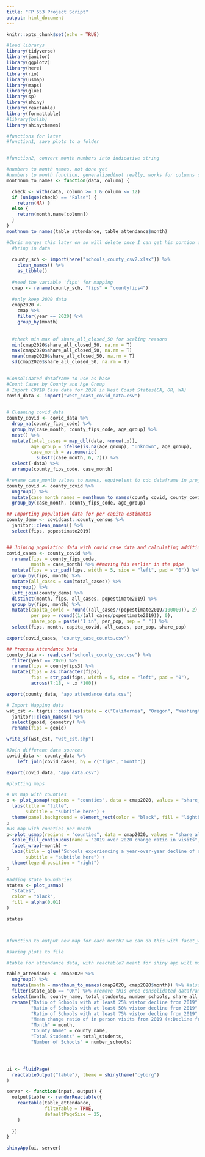 ```yaml
---
title: "FP 653 Project Script"
output: html_document
---
```


```r
knitr::opts_chunk$set(echo = TRUE)
```


```r
#load librarys 
library(tidyverse)
library(janitor)
library(ggplot2)
library(here)
library(rio)
library(usmap)
library(maps)
library(glue)
library(sp)
library(shiny)
library(reactable)
library(formattable)
#library(bslib)
library(shinythemes)

```

```r
#functions for later
#function1, save plots to a folder 


#function2, convert month numbers into indicative string 

#numbers to month names, not done yet
#numbers to month function, generalized(not really, works for columns consisitng of numeric 1-12) doesnt work on grouped data, feed to mutate  
monthnum_to_names <- function(data, column) {

  check <- with(data, column >= 1 & column <= 12)
  if (unique(check) == "False") {
    return(NA) }
  else {
    return(month.name[column])
  } 
}
monthnum_to_names(table_attendance, table_attendance$month)


```


```r
#Chris merges this later on so will delete once I can get his portion organized
  #bring in data
  
  county_sch <- import(here("schools_county_csv2.xlsx")) %>% 
    clean_names() %>%
    as_tibble()
  
  #need the variable 'fips' for mapping
  cmap <- rename(county_sch, "fips" = "countyfips4")
  
  #only keep 2020 data
  cmap2020 <- 
    cmap %>% 
    filter(year == 2020) %>% 
    group_by(month)
  
  
  #check min max of share_all_closed_50 for scaling reasons
  min(cmap2020$share_all_closed_50, na.rm = T)
  max(cmap2020$share_all_closed_50, na.rm = T)
  mean(cmap2020$share_all_closed_50, na.rm = T)
  sd(cmap2020$share_all_closed_50, na.rm = T)
  


```


```r
#Consolidated dataframe to use as base
#Count Cases by County and Age Group
# Import COVID Case data for 2020 in West Coast States(CA, OR, WA)
covid_data <- import("west_coast_covid_data.csv") 
  

# Cleaning covid_data
county_covid <- covid_data %>%
  drop_na(county_fips_code) %>% 
  group_by(case_month, county_fips_code, age_group) %>% 
  nest() %>% 
  mutate(total_cases = map_dbl(data, ~nrow(.x)),
         age_group = ifelse(is.na(age_group), "Unknown", age_group),
         case_month = as.numeric(
           substr(case_month, 6, 7))) %>% 
  select(-data) %>% 
  arrange(county_fips_code, case_month)

#rename case_month values to names, equivelent to cdc dataframe in project.script, with minor diff between colom names for months and fips,will edit once I have county_demo
county_covid <- county_covid %>% 
  ungroup() %>%
  mutate(case_month_names = monthnum_to_names(county_covid, county_covid$case_month)) %>% 
  group_by(case_month, county_fips_code, age_group)

## Importing population data for per capita estimates
county_demo <- covidcast::county_census %>% 
  janitor::clean_names() %>% 
  select(fips, popestimate2019)


## Joining population data with covid case data and calculating additional variables
covid_cases <- county_covid %>% 
  rename(fips = county_fips_code,
         month = case_month) %>% ##moving his earlier in the pipe
  mutate(fips = str_pad(fips, width = 5, side = "left", pad = "0")) %>% 
  group_by(fips, month) %>% 
  mutate(all_cases = sum(total_cases)) %>% 
  ungroup() %>% 
  left_join(county_demo) %>% 
  distinct(month, fips, all_cases, popestimate2019) %>% 
  group_by(fips, month) %>% 
  mutate(capita_covid = round((all_cases/(popestimate2019/100000)), 2),
         per_pop = round((1/(all_cases/popestimate2019)), 0),
         share_pop = paste("1 in", per_pop, sep = " ")) %>% 
  select(fips, month, capita_covid, all_cases, per_pop, share_pop)

export(covid_cases, "county_case_counts.csv")

## Process Attendance Data
county_data <- read.csv("schools_county_csv.csv") %>% 
  filter(year == 2020) %>% 
  rename(fips = countyfips3) %>% 
  mutate(fips = as.character(fips),
         fips = str_pad(fips, width = 5, side = "left", pad = "0"),
         across(7:18, ~ .x *100))

export(county_data, "app_attendance_data.csv")

# Import Mapping data
wst_cst <- tigris::counties(state = c("California", "Oregon", "Washington")) %>% 
  janitor::clean_names() %>% 
  select(geoid, geometry) %>% 
  rename(fips = geoid)

write_sf(wst_cst, "wst_cst.shp")

```

```r
#Join different data sources
covid_data <- county_data %>% 
    left_join(covid_cases, by = c("fips", "month"))

export(covid_data, "app_data.csv")


```



```r
#plotting maps

# us map with counties
p <- plot_usmap(regions = "counties", data = cmap2020, values = "share_all_closed_50") + 
  labs(title = "title",
       subtitle = "subtitle here") + 
  theme(panel.background = element_rect(color = "black", fill = "lightblue"))
p
#us map with counties per month
p<-plot_usmap(regions = "counties", data = cmap2020, values = "share_all_closed_50") + 
  scale_fill_continuous(name = "2019 over 2020 change ratio in visits", na.value = "white") +
  facet_wrap(~month) +
  labs(title = glue("Schools experiencing a year-over-year decline of at least 50 percent for month:{cmap2020$month}"), #need to figure out how to glue properly
       subtitle = "subtitle here") + 
  theme(legend.position = "right")
p

#adding state boundaries
states <- plot_usmap(
  "states", 
  color = "black",
  fill = alpha(0.01)
) 

states



#function to output new map for each month? we can do this with facet_wrap
```

```r
#saving plots to file


```

```r
#table for attendance data, with reactable? meant for shiny app will move it to the app once I know whats going on

table_attendance <- cmap2020 %>% 
  ungroup() %>%
  mutate(month = monthnum_to_names(cmap2020, cmap2020$month)) %>% #also remove later since ill do this when organizing data
  filter(state_abb == "OR") %>% #remove this once consolidated dataframe is done
  select(month, county_name, total_students, number_schools, share_all_closed_25, share_all_closed_50, share_all_closed_75, mean_all_change, fips) %>% #watch out for what fips is called later on
  rename("Ratio of Schools with at least 25% vistor decline from 2019" = share_all_closed_25,
         "Ratio of Schools with at least 50% vistor decline from 2019" = share_all_closed_50,
         "Ratio of Schools with at least 75% vistor decline from 2019" = share_all_closed_75,
         "Mean change ratio of in person visits from 2019 (+:Decline from 2019,-:Increase from 2019)" = mean_all_change,
         "Month" = month,
         "County Name" = county_name,
         "Total Students" = total_students,
         "Number of Schools" = number_schools)




ui <- fluidPage(
  reactableOutput("table"), theme = shinytheme("cyborg")
)

server <- function(input, output) {
  output$table <- renderReactable({
    reactable(table_attendance,
              filterable = TRUE,
              defaultPageSize = 25,
    )
    
  })
}

shinyApp(ui, server)





```